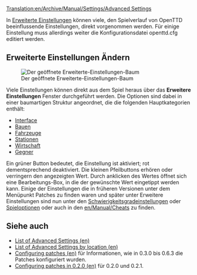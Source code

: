 [[Translation:en/Archive/Manual/Settings/Advanced Settings]]
{{de/Manual/Inhaltsverzeichnis}}

In [[de/Archive/Manual/Settings/Erweiterte Einstellungen|Erweiterte Einstellungen]] können viele, den Spielverlauf von OpenTTD beeinflussende Einstellungen, direkt vorgenommen werden. Für einige Einstellung muss allerdings weiter die Konfigurationsdatei openttd.cfg editiert werden. 

==Erweiterte Einstellungen Ändern==
[[File:en/Archive/Manual/Settings/Advanced options full.png|thumb|left|Der geöffnete Erweiterte-Einstellungen-Baum]]

Viele Einstellungen können direkt aus dem Spiel heraus über das '''Erweitere Einstellungen''' Fenster durchgeführt werden. Die Optionen sind dabei in einer baumartigen Struktur angeordnet, die die folgenden Hauptkategorien enthält:

*[[en/Archive/Manual/Settings/Advanced Settings/Interface|Interface]]
*[[en/Archive/Manual/Settings/Advanced Settings/Construction|Bauen]]
*[[en/Archive/Manual/Settings/Advanced Settings/Vehicles|Fahrzeuge]]
*[[en/Archive/Manual/Settings/Advanced Settings/Stations|Stationen]]
*[[en/Archive/Manual/Settings/Advanced Settings/Economy|Wirtschaft]]
*[[en/Archive/Manual/Settings/Advanced Settings/Competitors|Gegner]]


Ein grüner Button bedeutet, die Einstellung ist aktiviert; rot dementsprechend deaktiviert. Die kleinen Pfeilbuttons erhören oder verringern den angezeigten Wert.  Durch anklicken des Wertes öffnet sich eine Bearbeitungs-Box, in die der gewünschte Wert eingetippt werden kann.
Einige der Einstellungen die in früheren Versionen unter dem Menüpunkt Patches zu finden waren und später unter Erweitere Einstellungen sind nun unter den [[en/Archive/Manual/Settings/Difficulty|Schwierigkeitsgradeinstellungen]] oder  [[en/Manual/Game options window|Spieloptionen]] oder auch in den [[en/Manual/Cheats]] zu finden.{{en/-}}

==Siehe auch==
*[[en/Archive/Manual/Settings/Openttd.cfg|List of Advanced Settings (en)]]
*[[en/Archive/Manual/Settings/Openttd.cfg|List of Advanced Settings by location (en)]]
*[[en/Archive/Manual/Settings/Configuring patches|Configuring patches (en)]] für Informationen, wie in 0.3.0 bis 0.6.3 die Patches konfiguriert wurden.
*[[en/Archive/Manual/Settings/Configuring patches in 0.2.0|Configuring patches in 0.2.0 (en)]] für 0.2.0 und 0.2.1.